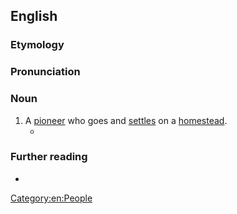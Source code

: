 ==English==

===Etymology===
{{affix|en|homestead|-er|id2=inhabitant}}

===Pronunciation===
{{rfp|en}}

===Noun===
{{en-noun}}

# A [[pioneer]] who goes and [[settle]]s on a [[homestead]].
#* {{quote-book|en|url=https://www.gutenberg.org/files/29681/29681-h/29681-h.htm|title=A Mountain Boyhood|author=Joe Mills|year=1926|chapter=7|passage=In my rambles I continually came upon '''homesteaders''' striving to drain the valleys and raise grass for their cattle, while simultaneously the beavers were working to maintain high water.}}

===Further reading===
* {{R:Lexico}}

[[Category:en:People]]